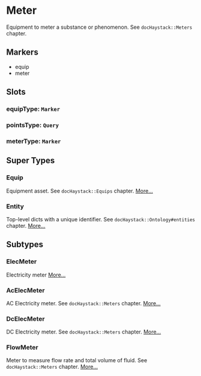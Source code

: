 # Meter
Equipment to meter a substance or phenomenon.
See `docHaystack::Meters` chapter.
## Markers
- equip
- meter

## Slots

### equipType: `Marker`

### pointsType: `Query`

### meterType: `Marker`


## Super Types
### Equip
Equipment asset.
See `docHaystack::Equips` chapter. 
[More...](./Equip)

### Entity
Top-level dicts with a unique identifier.
See `docHaystack::Ontology#entities` chapter. 
[More...](./Entity)


## Subtypes
### ElecMeter
Electricity meter 
[More...](./ElecMeter)
### AcElecMeter
AC Electricity meter.
See `docHaystack::Meters` chapter. 
[More...](./AcElecMeter)
### DcElecMeter
DC Electricity meter.
See `docHaystack::Meters` chapter. 
[More...](./DcElecMeter)
### FlowMeter
Meter to measure flow rate and total volume of fluid.
See `docHaystack::Meters` chapter. 
[More...](./FlowMeter)

